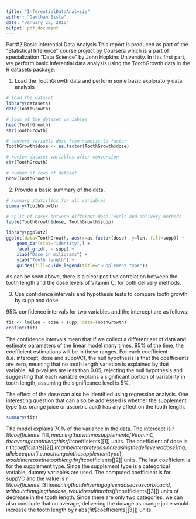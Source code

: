 ```yaml
---
title: "InferentialDataAnalysis"
author: "Gautham Sista"
date: "January 25, 2015"
output: pdf_document
---
```


Part#2 Basic Inferential Data Analysis
This report is produced as part of the “Statistical Inference” course project by Coursera which is a part of specialization “Data Science” by John Hopkins University. In this first part, we perform basic inferential data analysis using the ToothGrowth data in the R datasets package.

1. Load the ToothGrowth data and perform some basic exploratory data analysis

```r
# load the dataset
library(datasets)
data(ToothGrowth)

# look at the dataset variables
head(ToothGrowth)
str(ToothGrowth)

# convert variable dose from numeric to factor
ToothGrowth$dose <- as.factor(ToothGrowth$dose)

# review dataset variables after conversion
str(ToothGrowth)

# number of rows of dataset
nrow(ToothGrowth)
```

2. Provide a basic summary of the data.

```r
# summary statistics for all variables
summary(ToothGrowth)

# split of cases between different dose levels and delivery methods
table(ToothGrowth$dose, ToothGrowth$supp)

library(ggplot2)
ggplot(data=ToothGrowth, aes(x=as.factor(dose), y=len, fill=supp)) +
    geom_bar(stat="identity",) +
    facet_grid(. ~ supp) +
    xlab("Dose in miligrams") +
    ylab("Tooth length") +
    guides(fill=guide_legend(title="Supplement type"))
```

As can be seen above, there is a clear positive correlation between the tooth length and the dose levels of Vitamin C, for both delivery methods.

3. Use confidence intervals and hypothesis tests to compare tooth growth by supp and dose.

95% confidence intervals for two variables and the intercept are as follows:

```r
fit <- lm(len ~ dose + supp, data=ToothGrowth)
confint(fit)
```

The confidence intervals mean that if we collect a different set of data and estimate parameters of the linear model many times, 95% of the time, the coefficient estimations will be in these ranges. For each coefficient (i.e. intercept, dose and suppVC), the null hypothesis is that the coefficients are zero, meaning that no tooth length variation is explained by that variable. All p-values are less than 0.05, rejecting the null hypothesis and suggesting that each variable explains a significant portion of variability in tooth length, assuming the significance level is 5%.

The effect of the dose can also be identified using regression analysis. One interesting question that can also be addressed is whether the supplement type (i.e. orange juice or ascorbic acid) has any effect on the tooth length.

```r
summary(fit)
```

The model explains 70% of the variance in the data. The intercept is r fit$coefficients[[1]], meaning that with no supplement of Vitamin C, the average tooth length is r fit$coefficients[[1]] units. The coefficient of dose is r fit$coefficients[[2]]. It can be interpreted as increasing the delievered dose 1 mg, all else equal (i.e. no change in the supplement type), would increase the tooth length r fit$coefficients[[2]] units. The last coefficient is for the supplement type. Since the supplement type is a categorical variable, dummy variables are used. The computed coefficient is for suppVC and the value is r fit$coefficients[[3]] meaning that delivering a given dose as ascorbic acid, without changing the dose, would result in r abs(fit$coefficients[[3]]) units of decrease in the tooth length. Since there are only two categories, we can also conclude that on average, delivering the dosage as orange juice would increase the tooth length by r abs(fit$coefficients[[3]]) units.